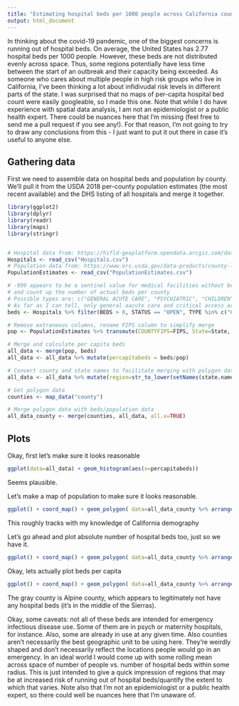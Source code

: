 ```yaml
---
title: "Estimating hospital beds per 1000 people across California counties"
output: html_document
---
```


In thinking about the covid-19 pandemic, one of the biggest concerns is running out of hospital beds. On average, the United States has 2.77 hospital beds per 1000 people. However, these beds are not distributed evenly across space. Thus, some regions potentially have less time between the start of an outbreak and their capacity being exceeded. As someone who cares about multiple people in high risk groups who live in California, I've been thinking a lot about infidivudal risk levels in different parts of the state. I was surprised that no maps of per-capita hospital bed count were easily googleable, so I made this one. Note that while I do have experience with spatial data analysis, I am not an epidemiologist or a public health expert. There could be nuances here that I'm missing (feel free to send me a pull request if you see any!). For that reason, I'm not going to try to draw any conclusions from this - I just want to put it out there in case it's useful to anyone else. 

## Gathering data

First we need to assemble data on hospital beds and population by county. We'll pull it from the USDA 2018 per-county population estimates (the most recent available) and the DHS listing of all hospitals and merge it together.

```r
library(ggplot2)
library(dplyr)
library(readr)
library(maps)
library(stringr)


# Hospital data from: https://hifld-geoplatform.opendata.arcgis.com/datasets/hospitals  
Hospitals <- read_csv("Hospitals.csv")
# Population data from: https://www.ers.usda.gov/data-products/county-level-data-sets/download-data/
PopulationEstimates <- read_csv("PopulationEstimates.csv")

# -999 appears to be a sentinel value for medical facilities without beds - have to filter that out
# and count up the number of actual beds per county
# Possible types are: c("GENERAL ACUTE CARE", "PSYCHIATRIC", "CHILDREN", "LONG TERM CARE", "CRITICAL ACCESS", "REHABILITATION", "MILITARY", "WOMEN", "CHRONIC DISEASE", "SPECIAL")
# As far as I can tell, only general aacute care and critical access are particularly helpful here.
beds <- Hospitals %>% filter(BEDS > 0, STATUS == "OPEN", TYPE %in% c("CRITICAL ACCESS", "GENERAL ACUTE CARE")) %>% group_by(COUNTYFIPS) %>% summarise(beds = sum(BEDS))

# Remove extraneous columns, rename FIPS column to simplify merge
pop <- PopulationEstimates %>% transmute(COUNTYFIPS=FIPS, State=State, Area_Name = Area_Name, pop=POP_ESTIMATE_2018)

# Merge and calculate per capita beds
all_data <- merge(pop, beds)
all_data <- all_data %>% mutate(percapitabeds = beds/pop)

# Convert county and state names to facilitate merging with polygon data
all_data <- all_data %>% mutate(region=str_to_lower(setNames(state.name, state.abb)[State]), subregion=str_to_lower(str_remove(Area_Name, " County")))

# Get polygon data
counties <- map_data("county")

# Merge polygon data with beds/population data
all_data_county <- merge(counties, all_data, all.x=TRUE)

```

## Plots

Okay, first let's make sure it looks reasonable

```r
ggplot(data=all_data) + geom_histogram(aes(x=percapitabeds))
```

Seems plausible.

Let's make a map of population to make sure it looks reasonable.

```r
ggplot() + coord_map() + geom_polygon( data=all_data_county %>% arrange(order) %>% filter(region %in% c("california")), aes(x=long, y=lat, group=group, fill=pop)) + scale_fill_continuous("Population", trans="log10", type="viridis") + theme_void()
```

This roughly tracks with my knowledge of California demography

Let's go ahead and plot absolute number of hospital beds too, just so we have it.

```r
ggplot() + coord_map() + geom_polygon( data=all_data_county %>% arrange(order) %>% filter(region %in% c("california")), aes(x=long, y=lat, group=group, fill=beds)) + scale_fill_continuous("Hospital Beds", trans="log10", type="viridis") + theme_void()
```

Okay, lets actually plot beds per capita

```r
ggplot() + coord_map() + geom_polygon( data=all_data_county %>% arrange(order) %>% filter(region %in% c("california")), aes(x=long, y=lat, group=group, fill=percapitabeds*1000)) + scale_fill_continuous("Hospital beds per\n1000 people", trans="log10", type="viridis") + theme_void()
```

The gray county is Alpine county, which appears to legitimately not have any hospital beds (it's in the middle of the Sierras).

Okay, some caveats: not all of these beds are intended for emergency infectious disease use. Some of them are in psych or maternity hospitals, for instance. Also, some are already in use at any given time. Also counties aren't necessarily the best geographic unit to be using here. They're weirdly shaped and don't necessarily reflect the locations people would go in an emergency. In an ideal world I would come up with some rolling mean across space of number of people vs. number of hospital beds within some radius. This is just intended to give a quick impression of regions that may be at increased risk of running out of hospital beds/quantify the extent to which that varies. Note also that I'm not an epidemiologist or a public health expert, so there could well be nuances here that I'm unaware of.
